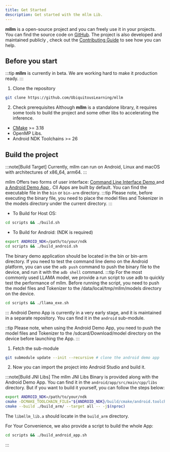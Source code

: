 ```yaml
---
title: Get Started
description: Get started with the mllm Lib.
---
```


**mllm** is a open-source project and you can freely use it in your projects. You can find the source code on [GitHub](https://github.com/UbiquitousLearning/mllm).
The project is also developed and maintained publicly , check out the [Contributing Guide](/contributing/contributing) to see how you can help.
<LinkCard
  title="Contributing Guide"
  description="Learn how to contribute to mllm."
  href="/contributing/contributing"
/>
## Before you start
:::tip
**mllm** is currently in beta. We are working hard to make it production ready.
:::
1. Clone the repository
```bash
git clone https://github.com/UbiquitousLearning/mllm
```
2. Check prerequisites
Although **mllm** is a standalone library, it requires some tools to build the project and some other libs to accelerating the inference.
 - [CMake](https://cmake.org/download/)  >= 3.18
 - OpenMP Libs.
 - Android NDK Toolchains >= 26

## Build the project

:::note[Build Target]
Currently, mllm can run on Android, Linux and macOS with architectures of x86_64, arm64.
:::

mllm Offers two forms of user interface: <ins> Command Line Interface Demo </ins> and <ins> a Android Demo App </ins>.
<Card title="Build For CLI Demo" icon="laptop">
ClI Apps are built by default. You can find the executable file in the `bin` or `bin-arm` directory.
:::tip
Please note, before executing the binary file, you need to place the model files and Tokenizer in the models directory under the current directory.
:::
* To Build for Host OS:
```bash
cd scripts && ./build.sh
```
* To Build for Android: (NDK is required)
```bash
export ANDROID_NDK=/path/to/your/ndk
cd scripts && ./build_android.sh
```
The binary demo application should be located in the bin or bin-arm directory. If you need to test the command line demo on the Android platform, you can use the `adb push` command to push the binary file to the device, and run it with the `adb shell` command.
:::tip
For the most commonly used LLAMA model, we provide a run script to use adb to quickly test the performance of mllm.
Before running the script, you need to push the model files and Tokenizer to the /data/local/tmp/mllm/models directory on the device.
```bash
cd scripts && ./llama_exe.sh
```
:::
</Card>
<Card title="Build For Android Demo App" icon="puzzle">
Android Demo App is currently in a very early stage, and it is maintained in a separate repository. You can find it in the `android` sub-module.

::tip
Please note, when using the Android Demo App, you need to push the model files and Tokenizer to the /sdcard/Download/model directory on the device before launching the App.
:::

1. Fetch the sub-module
```bash
git submodule update --init --recursive # clone the android demo app
```
2. Now you can import the project into Android Studio and build it.

:::note[Build JNI Libs]
The mllm JNI Libs Binary is provided along with the Android Demo App. You can find it in the `android/app/src/main/cpp/libs` directory.
But if you want to build it yourself, you can follow the steps below:
```bash
export ANDROID_NDK=/path/to/your/ndk
cmake -DCMAKE_TOOLCHAIN_FILE="${ANDROID_NDK}/build/cmake/android.toolchain.cmake" -DAPK=ON -DANDROID_ABI="arm64-v8a" -DANDROID_NDK="${ANDROID_NDK}" -DANDROID_PLATFORM=android-28 -B./build_arm/ .
cmake --build ./build_arm/ --target all -- -j$(nproc)
```
The `libmllm_lib.a` should locate in the `build_arm` directory.

For Your Convenience, we also provide a script to build the whole App:
```bash
cd scripts && ./build_android_app.sh
```
:::
</Card>




